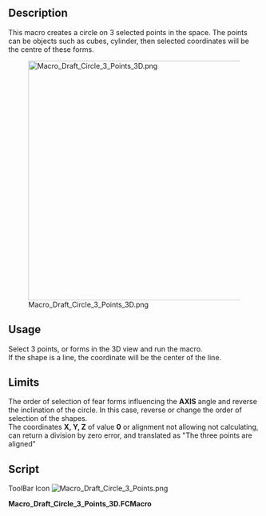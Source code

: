<languages/>
{{Macro
|Name=Macro Draft Circle 3 Points 3D
|Icon=Macro_Draft_Circle_3_Points.png
|Description=This macro creates a circle on 3 selected points in the space. The points can be objects such as cubes, cylinder, then selected coordinates will be the centre of these forms.
|Author=galou_breizh
|Version=01.00
|Date=2013-03-16
|FCVersion=All
|Download=[https://www.freecadweb.org/wiki/images/1/10/Macro_Draft_Circle_3_Points.png ToolBar Icon]
}}

==Description==
This macro creates a circle on 3 selected points in the space. The points can be objects such as cubes, cylinder, then selected coordinates will be the centre of these forms.

[[File:Macro_Draft_Circle_3_Points_3D.png|480px]]

==Usage==
Select 3 points, or forms in the 3D view and run the macro.<br />
If the shape is a line, the coordinate will be the center of the line.

==Limits==
The order of selection of fear forms influencing the '''AXIS''' angle and reverse the inclination of the circle. In this case, reverse or change the order of selection of the shapes.<br />
The coordinates '''X, Y, Z''' of value '''0''' or alignment not allowing not calculating, can return a division by zero error, and translated as "The three points are aligned"

==Script==

ToolBar Icon [[Image:Macro_Draft_Circle_3_Points.png]]

'''Macro_Draft_Circle_3_Points_3D.FCMacro'''

{{MacroCode|code=
# -*- coding: utf-8 -*-
# Create a circle from 3 points selected on the X, Y, Z map
# 04/03/2013
# From https://en.wikipedia.org/wiki/Circumscribed_circle#Cartesian_coordinates_from_cross-_and_dot-products
# Also see : https://math.stackexchange.com/questions/2658318/how-to-find-the-circumcenter-of-a-triangle-and-the-length-of-the-corresponding-r
# O=R/2S*(acosα⋅A+bcosβ⋅B+ccosγ⋅C)  ; R is circumradius, S is area of triangle
# 08/08/2014 PyQt4 and PySide

#OS: Windows Vista
#Word size: 32-bit
#Version: 0.14.3700 (Git)
#Branch: releases/FreeCAD-0-14
#Hash: 32f5aae0a64333ec8d5d160dbc46e690510c8fe1
#Python version: 2.6.2
#Qt version: 4.5.2
#Coin version: 3.1.0
#SoQt version: 1.4.1
#OCC version: 6.5.1

try:
    import PyQt4
    from PyQt4 import QtCore, QtGui
except Exception:
    import PySide
    from PySide import QtCore, QtGui
from math import pi, asin
import Draft, FreeCAD, FreeCADGui
from FreeCAD import Base

def errorDialog(msg):
    # Create a simple dialog QMessageBox
    # The first argument indicates the icon used: one of QtGui.QMessageBox.{NoIcon, Information, Warning, Critical, Question} 
    diag = QtGui.QMessageBox(QtGui.QMessageBox.Critical,u"Error Message",msg)
    diag.setWindowModality(QtCore.Qt.ApplicationModal)
    diag.exec_()

def affiche(x,y,z,r,angle):
    diag = QtGui.QMessageBox(QtGui.QMessageBox.Information,u"Coordinates",u"Coordinate X : "+str(x)+"\r\n"+u"Coordinate Y : "+str(y)+"\n"+u"Coordinate Z : "+str(z)+"\nRadius\t   : "+str(r)+"\nAngle\t   : "+str(angle))
    diag.setWindowModality(QtCore.Qt.ApplicationModal)
    diag.setWindowModality(QtCore.Qt.NonModal)
    diag.exec_()

# objects selected
sel = FreeCADGui.Selection.getSelection()
# If there are 3 selected points so...
if len(sel)==3 :
    # Assignment of variables
    P1 = sel[0].Shape.BoundBox.Center
    P2 = sel[1].Shape.BoundBox.Center
    P3 = sel[2].Shape.BoundBox.Center

    P1P2 = (P2 - P1).Length
    P2P3 = (P3 - P2).Length
    P3P1 = (P1 - P3).Length

    # Circle radius.
    l = ((P1 - P2).cross(P2 - P3)).Length
    try:
        #if l < 1e-8:
        #    errorDialog("The three points are aligned")
        r = P1P2 * P2P3 * P3P1 / 2 / l
    except:
        errorDialog("The three points are aligned")
    else:
        # Sphere center.
        a = P2P3**2 * (P1 - P2).dot(P1 - P3) / 2 / l**2
        b = P3P1**2 * (P2 - P1).dot(P2 - P3) / 2 / l**2
        c = P1P2**2 * (P3 - P1).dot(P3 - P2) / 2 / l**2
        P1.multiply(a)
        P2.multiply(b)
        P3.multiply(c)
        PC = P1 + P2 + P3

        # Creation of a circle
        pl = Base.Placement()
        v = (P1 - P2).cross(P3 - P2)
        v.normalize()
        axis = Base.Vector(0, 0, 1).cross(v)
        angle = asin(axis.Length) * 180 / pi
        axis.normalize()
        pl = Base.Placement(PC, axis, angle)
        Draft.makeCircle(r, placement=pl, face=False, support=None)
        # Displays the result in the windows
        affiche((PC.x),(PC.y),(PC.z),r,angle)
        # Displays the result in the FreeCAD report view
        #FreeCAD.Console.PrintMessage("Coordinate X : "+str(PC.x)+"\n")
        #FreeCAD.Console.PrintMessage("Coordinate Y : "+str(PC.y)+"\n")
        #FreeCAD.Console.PrintMessage("Coordinate Z : "+str(PC.z)+"\n")
        #FreeCAD.Console.PrintMessage("Radius       : "+str(r)+"\n")
        #FreeCAD.Console.PrintMessage("Angle        : "+str(angle)+"\n")
else:
    # If the condition is not met, repeat
    #FreeCAD.Console.PrintError("Select 3 points and repeat\n")
    errorDialog("Select 3 points and repeat\n")

}}